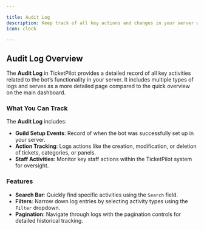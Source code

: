 ```yaml
---

title: Audit Log  
description: Keep track of all key actions and changes in your server with TicketPilot’s comprehensive Audit Log.  
icon: clock

---
```


## Audit Log Overview  

The **Audit Log** in TicketPilot provides a detailed record of all key activities related to the bot’s functionality in your server. It includes multiple types of logs and serves as a more detailed page compared to the quick overview on the main dashboard.  

### What You Can Track  

The **Audit Log** includes:  
- **Guild Setup Events**: Record of when the bot was successfully set up in your server.  
- **Action Tracking**: Logs actions like the creation, modification, or deletion of tickets, categories, or panels.  
- **Staff Activities**: Monitor key staff actions within the TicketPilot system for oversight.  

### Features  

- **Search Bar**: Quickly find specific activities using the `Search` field.  
- **Filters**: Narrow down log entries by selecting activity types using the `Filter` dropdown.  
- **Pagination**: Navigate through logs with the pagination controls for detailed historical tracking.